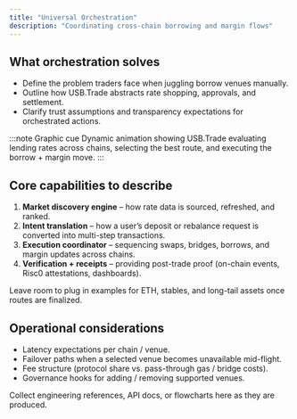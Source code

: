```yaml
---
title: "Universal Orchestration"
description: "Coordinating cross-chain borrowing and margin flows"
---
```


<div className="usb-section">
  <h2>What orchestration solves</h2>
  <ul className="usb-checklist">
    <li>Define the problem traders face when juggling borrow venues manually.</li>
    <li>Outline how USB.Trade abstracts rate shopping, approvals, and settlement.</li>
    <li>Clarify trust assumptions and transparency expectations for orchestrated actions.</li>
  </ul>
  :::note Graphic cue
  Dynamic animation showing USB.Trade evaluating lending rates across chains, selecting the best route, and executing the borrow + margin move.
  :::
</div>

<div className="usb-section">
  <h2>Core capabilities to describe</h2>
  <ol>
    <li><strong>Market discovery engine</strong> – how rate data is sourced, refreshed, and ranked.</li>
    <li><strong>Intent translation</strong> – how a user’s deposit or rebalance request is converted into multi-step transactions.</li>
    <li><strong>Execution coordinator</strong> – sequencing swaps, bridges, borrows, and margin updates across chains.</li>
    <li><strong>Verification + receipts</strong> – providing post-trade proof (on-chain events, Risc0 attestations, dashboards).</li>
  </ol>
  <p>Leave room to plug in examples for ETH, stables, and long-tail assets once routes are finalized.</p>
</div>

<div className="usb-section">
  <h2>Operational considerations</h2>
  <ul className="usb-checklist">
    <li>Latency expectations per chain / venue.</li>
    <li>Failover paths when a selected venue becomes unavailable mid-flight.</li>
    <li>Fee structure (protocol share vs. pass-through gas / bridge costs).</li>
    <li>Governance hooks for adding / removing supported venues.</li>
  </ul>
  <p>Collect engineering references, API docs, or flowcharts here as they are produced.</p>
</div>
